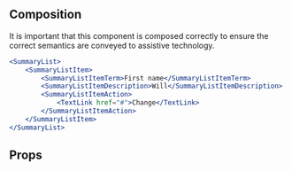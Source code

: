 ## Composition

It is important that this component is composed correctly to ensure the correct semantics are conveyed to assistive technology.

```jsx
<SummaryList>
	<SummaryListItem>
		<SummaryListItemTerm>First name</SummaryListItemTerm>
		<SummaryListItemDescription>Will</SummaryListItemDescription>
		<SummaryListItemAction>
			<TextLink href="#">Change</TextLink>
		</SummaryListItemAction>
	</SummaryListItem>
</SummaryList>
```

## Props

<ComponentPropsTable name="SummaryList" />
<ComponentPropsTable name="SummaryListItem" />
<ComponentPropsTable name="SummaryListItemTerm" />
<ComponentPropsTable name="SummaryListItemDescription" />
<ComponentPropsTable name="SummaryListItemAction" />
